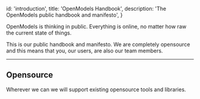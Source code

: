 
  id: 'introduction',
  title: 'OpenModels Handbook',
  description: 'The OpenModels public handbook and manifesto',
}

OpenModels is thinking in public. Everything is online, no matter how raw the current state of things.

This is our public handbook and manifesto. We are completely opensource and this means that you, our users, are also our team members.

---

## Opensource

Wherever we can we will support existing opensource tools and libraries.


